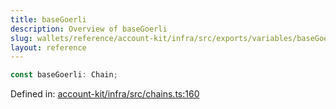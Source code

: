 ```yaml
---
title: baseGoerli
description: Overview of baseGoerli
slug: wallets/reference/account-kit/infra/src/exports/variables/baseGoerli
layout: reference
---
```


```ts
const baseGoerli: Chain;
```

Defined in: [account-kit/infra/src/chains.ts:160](https://github.com/alchemyplatform/aa-sdk/blob/49e74eee8606f480b200b4612d00d950da8a8742/account-kit/infra/src/chains.ts#L160)
